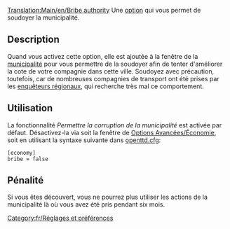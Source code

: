 [[Translation:Main/en/Bribe authority]]
Une [[Main/fr/Options avancées|option]] qui vous permet de soudoyer la municipalité.

== Description ==
Quand vous activez cette option, elle est ajoutée à la fenêtre de la [[Main/fr/Municipalité|municipalité]] pour vous permettre de la soudoyer afin de tenter d'améliorer la cote de votre compagnie dans cette ville. Soudoyez avec précaution, toutefois, car de nombreuses compagnies de transport ont été prises par les [[Main/fr/Enquêteur régional|enquêteurs régionaux]], qui recherche très mal ce comportement. {{fr/Note|Vous ne pouvez pas soudoyer la municipalité pour augmenter la cote de votre compagnie au-dessus de 'Excellente'}}

== Utilisation ==
La fonctionnalité ''Permettre la corruption de la municipalité'' est activée par défaut. Désactivez-la via soit la fenêtre de [[Main/en/Options Avancées/Économie/Fr#Permettre la corruption de la municipalité|Options Avancées/Économie]], soit en utilisant la syntaxe suivante dans [[Main/fr/Openttd.cfg|openttd.cfg]]:
<pre>[economy]
bribe = false</pre>

== Pénalité ==
Si vous êtes découvert, vous ne pourrez plus utiliser les actions de la municipalité là où vous avez été pris pendant six mois.

[[Category:fr/Réglages et préférences]]